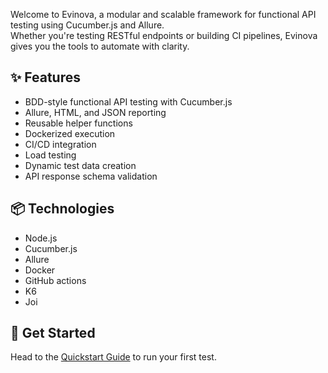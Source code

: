 Welcome to Evinova, a modular and scalable framework for functional API testing using Cucumber.js and Allure.  
Whether you're testing RESTful endpoints or building CI pipelines, Evinova gives you the tools to automate with clarity.

## ✨ Features

- BDD-style functional API testing with Cucumber.js
- Allure, HTML, and JSON reporting
- Reusable helper functions
- Dockerized execution
- CI/CD integration
- Load testing
- Dynamic test data creation
- API response schema validation

## 📦 Technologies

- Node.js
- Cucumber.js
- Allure
- Docker
- GitHub actions
- K6
- Joi

## 🚀 Get Started

Head to the [Quickstart Guide](quickstart) to run your first test.
